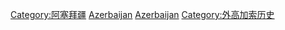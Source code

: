 {{Commonscat|History of Azerbaijan}}

[[Category:阿塞拜疆|Category:阿塞拜疆]]
[[Category:西亞歷史|Azerbaijan]]
[[Category:亞洲各國歷史|Azerbaijan]]
[[Category:外高加索历史|Category:外高加索历史]]